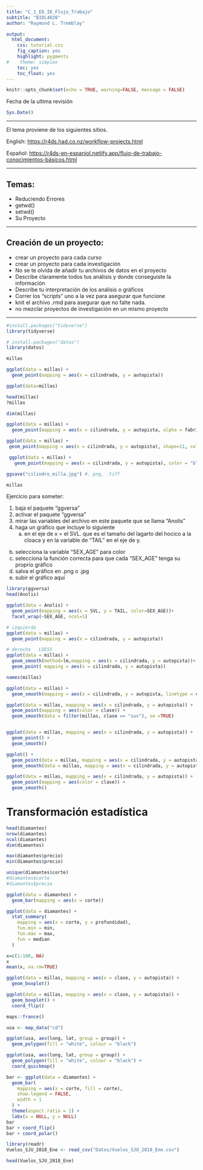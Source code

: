 ```yaml
---
title: "C_1_E8_I6_Flujo_Trabajo"
subtitle: "BIOL4026"
author: "Raymond L. Tremblay"

output:
  html_document:
    css: tutorial.css
    fig_caption: yes
    highlight: pygments
#    theme: simplex
    toc: yes
    toc_float: yes
---
```


```r
knitr::opts_chunk$set(echo = TRUE, warning=FALSE, message = FALSE)
```

```{=html}
<style>
.list-group-item.active, .list-group-item.active:focus, .list-group-item.active:hover {
    background-color: #11c1d9;
}
</style>
```


Fecha de la ultima revisión
```r

Sys.Date()
```

***

El tema proviene de los siguientes sitios.

English:
 <https://r4ds.had.co.nz/workflow-projects.html>
 
Español:
 <https://r4ds-en-espaniol.netlify.app/flujo-de-trabajo-conocimientos-básicos.html>


***


## Temas:

  - Reduciendo Errores
  - getwd()
  - setwd()
  - Su Proyecto
  
  
*** 
  
## Creación de un proyecto:

  - crear un proyecto para cada curso
  - crear un proyecto para cada investigación
  - No se te olvida de añadir tu archivos de datos en el proyecto
  - Describe claramente todos tus análisis y donde conseguiste la información
  - Describe tu interpretación de los análisis o gráficos
  - Correr los "scripts" uno a la vez para asegurar que funcione
  - knit el archivo .rmd para asegurar que no falte nada.
  - no mezclar proyectos de investigación en un mismo proyecto
  
  
***
  
```r
#install.packages("tidyverse")
library(tidyverse)

# install.packages("datos")
library(datos)
```


```r
millas

```

```r
ggplot(data = millas) +
  geom_point(mapping = aes(x = cilindrada, y = autopista))
```

```r
ggplot(data=millas)

head(millas)
?millas

dim(millas)
```

```r
ggplot(data = millas) +
  geom_point(mapping = aes(x = cilindrada, y = autopista, alpha = fabricante, colour=fabricante))
```

```r
ggplot(data = millas) +
 geom_point(mapping = aes(x = cilindrada, y = autopista), shape=11, color = "#c093cc", fill="yellow")
```

```r
 ggplot(data = millas) +
   geom_point(mapping = aes(x = cilindrada, y = autopista), color = "blue")

ggsave("cilindro_milla.jpg") #. png, .tiff

```



```r
millas
```



Ejercicio para someter:

1. baja el paquete "ggversa"
2. activar el paquete "ggversa"
3. mirar las variables del archivo en este paquete que se llama "Anolis"
4. haga un gráfico que incluye lo siguiente
   a. en el eje de x = el SVL. que es el tamaño del lagarto del hocico a la cloaca y en la variable de "TAIL" en el eje de y.
  b. selecciona la variable "SEX_AGE" para color
  c. selecciona la función correcta para que cada "SEX_AGE" tenga su proprio gráfico
 d. salva el gráfico en .png o .jpg
 e. subir el gráfico aquí


```r

library(ggversa)
head(Anolis)
```

```r
ggplot(data = Anolis) +
  geom_point(mapping = aes(x = SVL, y = TAIL, color=SEX_AGE))+
  facet_wrap(~SEX_AGE, ncol=1)
```



```r
# izquierda
ggplot(data = millas) +
  geom_point(mapping = aes(x = cilindrada, y = autopista))

# derecha   LOESS  
ggplot(data = millas) +
  geom_smooth(method=lm,mapping = aes(x = cilindrada, y = autopista))+  # y = mx+b
  geom_point( mapping = aes(x = cilindrada, y = autopista))
```


```r
names(millas)

ggplot(data = millas) +
  geom_smooth(mapping = aes(x = cilindrada, y = autopista, linetype = clase, colour=clase))
```

```r
ggplot(data = millas, mapping = aes(x = cilindrada, y = autopista)) +
  geom_point(mapping = aes(color = clase)) +
  geom_smooth(data = filter(millas, clase == "suv"), se =TRUE)
```

```r
```


```r
ggplot(data = millas, mapping = aes(x = cilindrada, y = autopista)) +
  geom_point() +
  geom_smooth()

ggplot() +
  geom_point(data = millas, mapping = aes(x = cilindrada, y = autopista)) +
  geom_smooth(data = millas, mapping = aes(x = cilindrada, y = autopista))
```


```r
ggplot(data = millas, mapping = aes(x = cilindrada, y = autopista)) +
  geom_point(mapping = aes(color = clase)) +
  geom_smooth()
```

# Transformación estadística

```r
head(diamantes)
nrow(diamantes)
ncol(diamantes)
dim(diamantes)

max(diamantes$precio)
min(diamantes$precio)

unique(diamantes$corte)
#diamantes$corte
#diamantes$precio

```


```r
ggplot(data = diamantes) +
  geom_bar(mapping = aes(x = corte))
```

```r
ggplot(data = diamantes) +
  stat_summary(
    mapping = aes(x = corte, y = profundidad),
    fun.min = min,
    fun.max = max,
    fun = median
  )
```


```r
x=c(1:100, NA)
x
mean(x, na.rm=TRUE)
```


```r
ggplot(data = millas, mapping = aes(x = clase, y = autopista)) +
  geom_boxplot()

ggplot(data = millas, mapping = aes(x = clase, y = autopista)) +
  geom_boxplot() +
  coord_flip()
```

```r
maps::france()

usa <- map_data("cd")

ggplot(usa, aes(long, lat, group = group)) +
  geom_polygon(fill = "white", colour = "black")

ggplot(usa, aes(long, lat, group = group)) +
  geom_polygon(fill = "white", colour = "black") +
  coord_quickmap()
```

```r
bar <- ggplot(data = diamantes) +
  geom_bar(
    mapping = aes(x = corte, fill = corte),
    show.legend = FALSE,
    width = 1
  ) +
  theme(aspect.ratio = 1) +
  labs(x = NULL, y = NULL)
bar
bar + coord_flip()
bar + coord_polar()
```
```r
library(readr)
Vuelos_SJU_2018_Ene <- read_csv("Datos/Vuelos_SJU_2018_Ene.csv")

head(Vuelos_SJU_2018_Ene)
```

